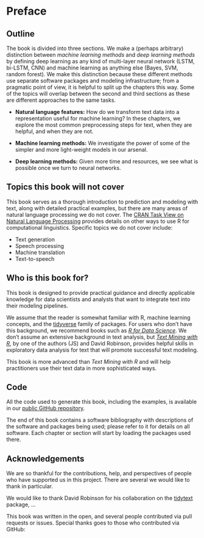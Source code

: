 # Preface {#intro}

## Outline

The book is divided into three sections. We make a (perhaps arbitrary) distinction between *machine learning methods* and *deep learning methods* by defining deep learning as any kind of multi-layer neural network (LSTM, bi-LSTM, CNN) and machine learning as anything else (Bayes, SVM, random forest). We make this distinction because these different methods use separate software packages and modeling infrastructure; from a pragmatic point of view, it is helpful to split up the chapters this way. Some of the topics will overlap between the second and third sections as these are different approaches to the same tasks.

- **Natural language features:** How do we transform text data into a representation useful for machine learning? In these chapters, we explore the most common preprocessing steps for text, when they are helpful, and when they are not.

- **Machine learning methods:** We investigate the power of some of the simpler and more light-weight models in our arsenal.

- **Deep learning methods:** Given more time and resources, we see what is possible once we turn to neural networks. 

## Topics this book will not cover

This book serves as a thorough introduction to prediction and modeling with text, along with detailed practical examples, but there are many areas of natural language processing we do not cover. The [CRAN Task View on Natural Language Processing](https://cran.r-project.org/web/views/NaturalLanguageProcessing.html) provides details on other ways to use R for computational linguistics. Specific topics we do not cover include:

- Text generation
- Speech processing
- Machine translation
- Text-to-speech

## Who is this book for?

This book is designed to provide practical guidance and directly applicable knowledge for data scientists and analysts that want to integrate text into their modeling pipelines. 

We assume that the reader is somewhat familiar with R, machine learning concepts, and the [tidyverse](https://www.tidyverse.org/) family of packages. For users who don't have this background, we recommend books such as [*R for Data Science*](http://r4ds.had.co.nz/). We don't assume an extensive background in text analysis, but [*Text Mining with R*](https://www.tidytextmining.com/), by one of the authors (JS) and David Robinson, provides helpful skills in exploratory data analysis for text that will promote successful text modeling.

This book is more advanced than *Text Mining with R* and will help practitioners use their text data in more sophisticated ways.

## Code

All the code used to generate this book, including the examples, is available in our [public GitHub repository](https://github.com/EmilHvitfeldt/tidy-nlp-in-R-book).  

The end of this book contains a software bibliography with descriptions of the software and packages being used; please refer to it for details on all software. Each chapter or section will start by loading the packages used there.

## Acknowledgements

We are so thankful for the contributions, help, and perspectives of people who have supported us in this project. There are several we would like to thank in particular.

We would like to thank David Robinson for his collaboration on the [tidytext](https://github.com/juliasilge/tidytext) package, ...

This book was written in the open, and several people contributed via pull requests or issues. Special thanks goes to those who contributed via GitHub:
